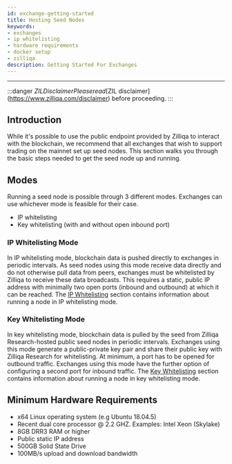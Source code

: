 ```yaml
---
id: exchange-getting-started
title: Hosting Seed Nodes
keywords: 
- exchanges
- ip whitelisting 
- hardware requirements
- docker setup
- zilliqa
description: Getting Started For Exchanges
---
```


---

:::danger $ZIL Disclaimer
Please read [$ZIL disclaimer](https://www.zilliqa.com/disclaimer) before proceeding. 
:::

## Introduction

While it's possible to use the public endpoint provided by Zilliqa to interact
with the blockchain, we recommend that all exchanges that wish to support
trading on the mainnet set up seed nodes. This section walks you through the
basic steps needed to get the seed node up and running.

## Modes

Running a seed node is possible through 3 different modes. Exchanges can use
whichever mode is feasible for their case.
- IP whitelisting
- Key whitelisting (with and without open inbound port)

### IP Whitelisting Mode

In IP whitelisting mode, blockchain data is pushed directly to exchanges in
periodic intervals. As seed nodes using this mode receive data directly and do
not otherwise pull data from peers, exchanges must be whitelisted by Zilliqa to
receive these data broadcasts. This requires a static, public IP address with
minimally two open ports (inbound and outbound) at which it can be reached.
The [IP Whitelisting](exchange-ip-whitelisting) section contains information
about running a node in IP whitelisting mode.

### Key Whitelisting Mode

In key whitelisting mode, blockchain data is pulled by the seed from Zilliqa
Research-hosted public seed nodes in periodic intervals. Exchanges using
this mode generate a public-private key pair and share their public key with
Zilliqa Research for whitelisting. At minimum, a port has to be opened for
outbound traffic. Exchanges using this mode have the further option of
configuring a second port for inbound traffic. The [Key Whitelisting](exchange-key-whitelisting)
section contains information about running a node in key whitelisting mode.

## Minimum Hardware Requirements
- x64 Linux operating system (e.g Ubuntu 18.04.5)
- Recent dual core processor @ 2.2 GHZ. Examples: Intel Xeon (Skylake)
- 8GB DRR3 RAM or higher
- Public static IP address
- 500GB Solid State Drive
- 100MB/s upload and download bandwidth